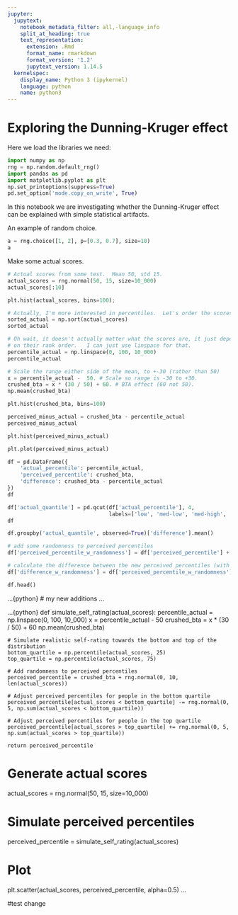 ```yaml
---
jupyter:
  jupytext:
    notebook_metadata_filter: all,-language_info
    split_at_heading: true
    text_representation:
      extension: .Rmd
      format_name: rmarkdown
      format_version: '1.2'
      jupytext_version: 1.14.5
  kernelspec:
    display_name: Python 3 (ipykernel)
    language: python
    name: python3
---
```


# Exploring the Dunning-Kruger effect

Here we load the libraries we need:

```python
import numpy as np
rng = np.random.default_rng()
import pandas as pd
import matplotlib.pyplot as plt
np.set_printoptions(suppress=True)
pd.set_option('mode.copy_on_write', True)
```

In this notebook we are investigating whether the Dunning-Kruger effect can be explained with simple statistical artifacts.

An example of random choice.

```python
a = rng.choice([1, 2], p=[0.3, 0.7], size=10)
a
```

Make some actual scores.

```python
# Actual scores from some test.  Mean 50, std 15.
actual_scores = rng.normal(50, 15, size=10_000)
actual_scores[:10]
```

```python
plt.hist(actual_scores, bins=100);
```

```python
# Actually, I'm more interested in percentiles.  Let's order the scores.
sorted_actual = np.sort(actual_scores)
sorted_actual
```

```python
# Oh wait, it doesn't actually matter what the scores are, it just depends
# on their rank order.   I can just use linspace for that.
percentile_actual = np.linspace(0, 100, 10_000)
percentile_actual
```

```python
# Scale the range either side of the mean, to +-30 (rather than 50)
x = percentile_actual -  50. # Scale so range is -30 to +30.
crushed_bta = x * (30 / 50) + 60. # BTA effect (60 not 50).
np.mean(crushed_bta)
```

```python
plt.hist(crushed_bta, bins=100)
```

```python
perceived_minus_actual = crushed_bta - percentile_actual
perceived_minus_actual
```

```python
plt.hist(perceived_minus_actual)
```

```python
plt.plot(perceived_minus_actual)
```

```python
df = pd.DataFrame({
    'actual_percentile': percentile_actual,
    'perceived_percentile': crushed_bta,
    'difference': crushed_bta - percentile_actual
})
df
```

```python
df['actual_quantile'] = pd.qcut(df['actual_percentile'], 4,
                                labels=['low', 'med-low', 'med-high', 'high'])
df
```

```python
df.groupby('actual_quantile', observed=True)['difference'].mean()
```

```python
# add some randomness to perceived percentiles
df['perceived_percentile_w_randomness'] = df['perceived_percentile'] + rng.normal(0, 10, len(df))

# calculate the difference between the new perceived percentiles (with randomness) and the actual percentiles
df['difference_w_randomness'] = df['perceived_percentile_w_randomness'] - df['actual_percentile']

df.head()
```
...{python}
# my new additions
...

...{python}
def simulate_self_rating(actual_scores):
    percentile_actual = np.linspace(0, 100, 10_000)
    x = percentile_actual -  50
    crushed_bta = x * (30 / 50) + 60
    np.mean(crushed_bta)
    
    # Simulate realistic self-rating towards the bottom and top of the distribution
    bottom_quartile = np.percentile(actual_scores, 25)
    top_quartile = np.percentile(actual_scores, 75)
    
    # Add randomness to perceived percentiles
    perceived_percentile = crushed_bta + rng.normal(0, 10, len(actual_scores))
    
    # Adjust perceived percentiles for people in the bottom quartile
    perceived_percentile[actual_scores < bottom_quartile] -= rng.normal(0, 5, np.sum(actual_scores < bottom_quartile))
    
    # Adjust perceived percentiles for people in the top quartile
    perceived_percentile[actual_scores > top_quartile] += rng.normal(0, 5, np.sum(actual_scores > top_quartile))
    
    return perceived_percentile

# Generate actual scores
actual_scores = rng.normal(50, 15, size=10_000)

# Simulate perceived percentiles
perceived_percentile = simulate_self_rating(actual_scores)

# Plot
plt.scatter(actual_scores, perceived_percentile, alpha=0.5)
...

#test change